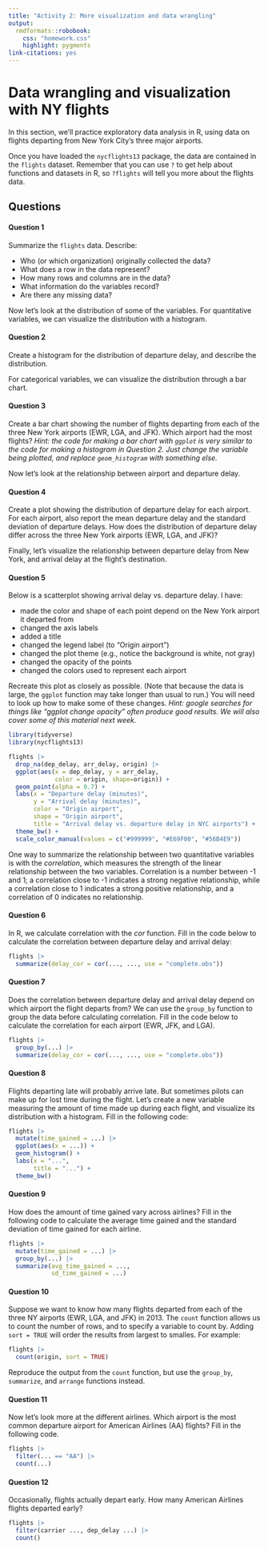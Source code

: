 ```yaml
---
title: "Activity 2: More visualization and data wrangling"
output: 
  rmdformats::robobook:
    css: "homework.css"
    highlight: pygments
link-citations: yes
---
```


# Data wrangling and visualization with NY flights

In this section, we'll practice exploratory data analysis in R, using data on flights departing from New York City's three major airports.

Once you have loaded the `nycflights13` package, the data are contained in the `flights` dataset. Remember that you can use `?` to get help about functions and datasets in R, so `?flights` will tell you more about the flights data.

## Questions

:::{.question}
#### Question 1

Summarize the `flights` data. Describe:

* Who (or which organization) originally collected the data?
* What does a row in the data represent?
* How many rows and columns are in the data?
* What information do the variables record?
* Are there any missing data?
:::

Now let's look at the distribution of some of the variables. For quantitative variables, we can visualize the distribution with a histogram. 

:::{.question}
#### Question 2

Create a histogram for the distribution of departure delay, and describe the distribution.
:::

For categorical variables, we can visualize the distribution through a bar chart.

:::{.question}
#### Question 3

Create a bar chart showing the number of flights departing from each of the three New York airports (EWR, LGA, and JFK). Which airport had the most flights? *Hint: the code for making a bar chart with `ggplot` is very similar to the code for making a histogram in Question 2. Just change the variable being plotted, and replace `geom_histogram` with something else.*
:::

Now let's look at the relationship between airport and departure delay.

:::{.question}
#### Question 4

Create a plot showing the distribution of departure delay for each airport. For each airport, also report the mean departure delay and the standard deviation of departure delays. How does the distribution of departure delay differ across the three New York airports (EWR, LGA, and JFK)?
:::

Finally, let's visualize the relationship between departure delay from New York, and arrival delay at the flight's destination. 

:::{.question}
#### Question 5

Below is a scatterplot showing arrival delay vs. departure delay. I have:

* made the color and shape of each point depend on the New York airport it departed from
* changed the axis labels
* added a title
* changed the legend label (to "Origin airport")
* changed the plot theme (e.g., notice the background is white, not gray)
* changed the opacity of the points
* changed the colors used to represent each airport

Recreate this plot as closely as possible. (Note that because the data is large, the `ggplot` function may take longer than usual to run.) You will need to look up how to make some of these changes. *Hint: google searches for things like "ggplot change opacity" often produce good results. We will also cover some of this material next week.*
:::

```r
library(tidyverse)
library(nycflights13)
```


```r
flights |>
  drop_na(dep_delay, arr_delay, origin) |>
  ggplot(aes(x = dep_delay, y = arr_delay, 
             color = origin, shape=origin)) +
  geom_point(alpha = 0.7) +
  labs(x = "Departure delay (minutes)", 
       y = "Arrival delay (minutes)",
       color = "Origin airport",
       shape = "Origin airport",
       title = "Arrival delay vs. departure delay in NYC airports") +
  theme_bw() +
  scale_color_manual(values = c("#999999", "#E69F00", "#56B4E9"))
```


One way to summarize the relationship between two quantitative variables is with the *correlation*, which measures the strength of the linear relationship between the two variables. Correlation is a number between -1 and 1; a correlation close to -1 indicates a strong negative relationship, while a correlation close to 1 indicates a strong positive relationship, and a correlation of 0 indicates no relationship.

:::{.question}
#### Question 6
In R, we calculate correlation with the *cor* function. Fill in the code below to calculate the correlation between departure delay and arrival delay:

```r
flights |>
  summarize(delay_cor = cor(..., ..., use = "complete.obs"))
```
:::


:::{.question}
#### Question 7
Does the correlation between departure delay and arrival delay depend on which airport the flight departs from? We can use the `group_by` function to group the data before calculating correlation. Fill in the code below to calculate the correlation for each airport (EWR, JFK, and LGA).

```r
flights |>
  group_by(...) |>
  summarize(delay_cor = cor(..., ..., use = "complete.obs"))
```
:::

:::{.question}
#### Question 8
Flights departing late will probably arrive late. But sometimes pilots can make up for lost time during the flight. Let's create a new variable measuring the amount of time made up during each flight, and visualize its distribution with a histogram. Fill in the following code:

```r
flights |>
  mutate(time_gained = ...) |>
  ggplot(aes(x = ...)) +
  geom_histogram() +
  labs(x = "...",
       title = "...") +
  theme_bw()
```
:::


:::{.question}
#### Question 9
How does the amount of time gained vary across airlines? Fill in the following code to calculate the average time gained and the standard deviation of time gained for each airline.

```r
flights |>
  mutate(time_gained = ...) |>
  group_by(...) |>
  summarize(avg_time_gained = ...,
            sd_time_gained = ...)
```
:::

:::{.question}
#### Question 10
Suppose we want to know how many flights departed from each of the three NY airports (EWR, LGA, and JFK) in 2013. The `count` function allows us to count the number of rows, and to specify a variable to count by. Adding `sort = TRUE` will order the results from largest to smalles. For example:

```r
flights |>
  count(origin, sort = TRUE)
```

Reproduce the output from the `count` function, but use the `group_by`, `summarize`, and `arrange` functions instead.
:::


:::{.question}
#### Question 11
Now let's look more at the different airlines. Which airport is the most common departure airport for American Airlines (AA) flights? Fill in the following code.

```r
flights |>
  filter(... == "AA") |>
  count(...)
```
:::

:::{.question}
#### Question 12
Occasionally, flights actually depart early. How many American Airlines flights departed early?

```r
flights |>
  filter(carrier ..., dep_delay ...) |>
  count()
```
:::


